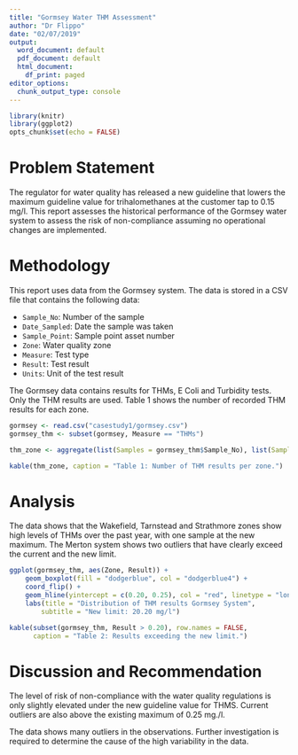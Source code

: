 ```yaml
---
title: "Gormsey Water THM Assessment"
author: "Dr Flippo"
date: "02/07/2019"
output:
  word_document: default
  pdf_document: default
  html_document:
    df_print: paged
editor_options:
  chunk_output_type: console
---
```


```r
library(knitr)
library(ggplot2)
opts_chunk$set(echo = FALSE)
```

# Problem Statement
The regulator for water quality has released a new guideline that lowers the maximum guideline value for trihalomethanes at the customer tap to 0.15 mg/l. This report assesses the historical performance of the Gormsey water system to assess the risk of non-compliance assuming no operational changes are implemented.

# Methodology
This report uses data from the Gormsey system. The data is stored in a CSV file that contains the following data:

* `Sample_No`: Number of the sample
* `Date_Sampled`: Date the sample was taken
* `Sample_Point`: Sample point asset number
* `Zone`: Water quality zone
* `Measure`: Test type
* `Result`: Test result
* `Units`: Unit of the test result

The Gormsey data contains results for THMs, E Coli and Turbidity tests. Only the THM results are used. Table 1 shows the number of recorded THM results for each zone.

```r
gormsey <- read.csv("casestudy1/gormsey.csv")
gormsey_thm <- subset(gormsey, Measure == "THMs")

thm_zone <- aggregate(list(Samples = gormsey_thm$Sample_No), list(Sample = gormsey_thm$Zone), length)

kable(thm_zone, caption = "Table 1: Number of THM results per zone.")
```

# Analysis
The data shows that the Wakefield, Tarnstead and Strathmore zones show high levels of THMs over the past year, with one sample at the new maximum. The Merton system shows two outliers that have clearly exceed the current and the new limit.

```r
ggplot(gormsey_thm, aes(Zone, Result)) + 
    geom_boxplot(fill = "dodgerblue", col = "dodgerblue4") + 
    coord_flip() + 
    geom_hline(yintercept = c(0.20, 0.25), col = "red", linetype = "longdash") + 
    labs(title = "Distribution of THM results Gormsey System",
        subtitle = "New limit: 20.20 mg/l")

kable(subset(gormsey_thm, Result > 0.20), row.names = FALSE, 
      caption = "Table 2: Results exceeding the new limit.")
```

# Discussion and Recommendation
The level of risk of non-compliance with the water quality regulations is only slightly elevated under the new guideline value for THMS. Current outliers are also above the existing maximum of 0.25 mg./l. 

The data shows many outliers in the observations. Further investigation is required to determine the cause of the high variability in the data.